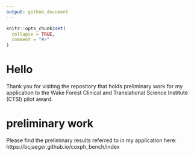 ```yaml
---
output: github_document
---
```


<!-- README.md is generated from README.Rmd. Please edit that file -->

```r
knitr::opts_chunk$set(
  collapse = TRUE,
  comment = "#>"
)
```

# Hello

Thank you for visiting the repository that holds preliminary work for my application to the Wake Forest Clinical and Translational Science Institute (CTSI) pilot award. 

# preliminary work

Please find the preliminary results referred to in my application here: https://bcjaeger.github.io/coxph_bench/index
